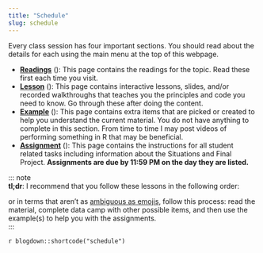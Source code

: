 ```yaml
---
title: "Schedule"
slug: schedule
---
```


Every class session has four important sections. You should read about the details for each using the main menu at the top of this webpage.

- [**Readings**](/readings/) (<i class="fas fa-book"></i>): This page contains the readings for the topic. Read these first each time you visit.
- [**Lesson**](/lesson/) (<i class="fas fa-chalkboard"></i>): This page contains interactive lessons, slides, and/or recorded walkthroughs that teaches you the principles and code you need to know. Go through these after doing the content.
- [**Example**](/example/) (<i class="fas fa-lightbulb"></i>): This page contains extra items that are picked or created to help you understand the current material. You do not have anything to complete in this section. From time to time I may post videos of performing something in R that may be beneficial.
- [**Assignment**](/assignment/) (<i class="fas fa-tasks"></i>): This page contains the instructions for all student related tasks including information about the Situations and Final Project. **Assignments are due by 11:59 PM on the day they are listed.**

::: note <br/>
**tl;dr**: I recommend that you follow these lessons in the following order:

<div class="text-center">
<i class="fas fa-book"></i>
<i class="fas fa-long-arrow-alt-right"></i> 
<i class="fas fa-chalkboard"></i> 
<i class="fas fa-long-arrow-alt-right"> 
<i class="fas fa-lightbulb"></i> 
<i class="fas fa-plus"></i></i> 
<i class="fas fa-tasks"></i> 
</div>

or in terms that aren't as [ambiguous as emojis](https://doi.org/10.1016/j.chb.2020.106361), follow this process: read the material, complete data camp with other possible items, and then use the  example(s) to help you with the assignments.
<br />
:::

`r blogdown::shortcode("schedule")`

